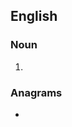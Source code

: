 ==English==

===Noun===
{{head|en|noun plural form}}

# {{plural of|achene|lang=en}}

===Anagrams===
* {{anagrams|en|a=aceehns|enchase}}